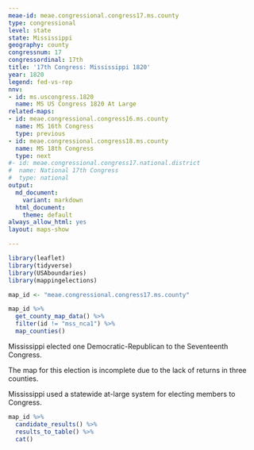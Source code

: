 ```yaml
---
meae-id: meae.congressional.congress17.ms.county
type: congressional
level: state
state: Mississippi
geography: county
congressnum: 17
congressordinal: 17th
title: '17th Congress: Mississippi 1820'
year: 1820
legend: fed-vs-rep
nnv:
- id: ms.uscongress.1820
  name: MS US Congress 1820 At Large
related-maps:
- id: meae.congressional.congress16.ms.county
  name: MS 16th Congress
  type: previous
- id: meae.congressional.congress18.ms.county
  name: MS 18th Congress
  type: next
#- id: meae.congressional.congress17.national.district
#  name: National 17th Congress
#  type: national
output:
  md_document:
    variant: markdown
  html_document:
    theme: default
always_allow_html: yes
layout: maps-show

---
```


```r
library(leaflet)
library(tidyverse)
library(USAboundaries)
library(mappingelections)

map_id <- "meae.congressional.congress17.ms.county"
```

<div class="map">

```r
map_id %>%
  get_county_map_data() %>% 
  filter(id != "mss_nca1") %>% 
  map_counties()
```

</div>

Mississippi elected one Democratic-Republican to the Seventeenth Congress.

The map for this election is incomplete due to the lack of returns in three counties.

Mississippi used a statewide at-large system for electing members to Congress. 

<div class="results-table">

```r
map_id %>%
  candidate_results() %>%
  results_to_table() %>%
  cat()
```

</div>
